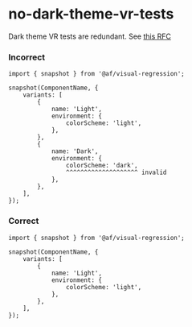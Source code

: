 # no-dark-theme-vr-tests

Dark theme VR tests are redundant. See
[this RFC](https://hello.atlassian.net/wiki/spaces/DST/pages/4083370233/DSTRFC-022+-+Intent+to+remove+dark+VR+tests+from+AFM)

### Incorrect

```tsx
import { snapshot } from '@af/visual-regression';

snapshot(ComponentName, {
	variants: [
		{
			name: 'Light',
			environment: {
				colorScheme: 'light',
			},
		},
		{
			name: 'Dark',
			environment: {
				colorScheme: 'dark',
				^^^^^^^^^^^^^^^^^^^^ invalid
			},
		},
	],
});

```

### Correct

```tsx
import { snapshot } from '@af/visual-regression';

snapshot(ComponentName, {
	variants: [
		{
			name: 'Light',
			environment: {
				colorScheme: 'light',
			},
		},
	],
});
```
